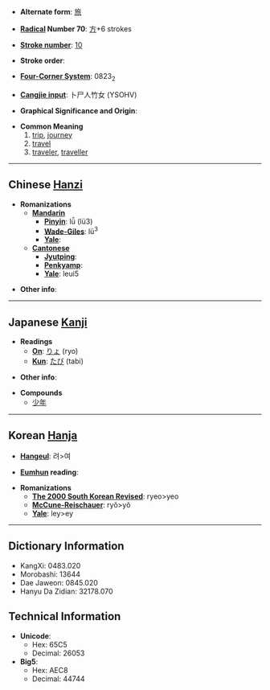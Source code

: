 * '''Alternate form''': [[旅]]

* '''[[Wiktionary:Chinese radical index| Radical]] Number 70''': [[Wiktionary:Chinese radical index 方|方]]+6 strokes

* '''[[Wiktionary:Chinese total strokes index|Stroke number]]''': [[Wiktionary:Chinese total strokes index 10|10]]

* '''Stroke order''': 

* '''[[Wiktionary:Chinese four corner index|Four-Corner System]]''': 0823<sub>2</sub>

* '''[[Wiktionary:Chinese Cangjie index|Cangjie input]]''': 卜尸人竹女 (YSOHV)

* '''Graphical Significance and Origin''': 

* '''Common Meaning'''
*#[[trip]], [[journey]]
*# [[travel]]
*# [[traveler]], [[traveller]]

----

== Chinese [[Hanzi]] ==

* '''Romanizations'''
** '''[[Mandarin]]'''
*** '''[[Pinyin]]''': lǚ (lü3)
*** '''[[Wade-Giles]]''': lü<sup>3</sup>
*** '''[[Yale]]''': 
** '''[[Cantonese]]'''
*** '''[[Jyutping]]''':
*** '''[[Penkyamp]]''': 
*** '''[[Yale]]''': leui5

* '''Other info''': 

----

== Japanese [[Kanji]] ==

* '''Readings'''
** '''[[On]]''': [[りょ]] (ryo)
** '''[[Kun]]''': [[たび]] (tabi)

* '''Other info''':  

* '''Compounds'''
** [[少年]]

----

== Korean [[Hanja]] ==

* '''[[Hangeul]]''': 려>여

* '''[[Eumhun]] reading''': 

* '''Romanizations'''
** '''[[The 2000 South Korean Revised Romanization|The 2000 South Korean Revised]]''': ryeo>yeo
** '''[[McCune-Reischauer]]''': ryŏ>yŏ
** '''[[Yale]]''': ley>ey

----

== Dictionary Information ==

* KangXi: 0483.020
* Morobashi: 13644
* Dae Jaweon: 0845.020
* Hanyu Da Zidian: 32178.070

== Technical Information ==

* '''Unicode''':
** Hex: 65C5
** Decimal: 26053
* '''Big5''':
** Hex: AEC8
** Decimal: 44744
